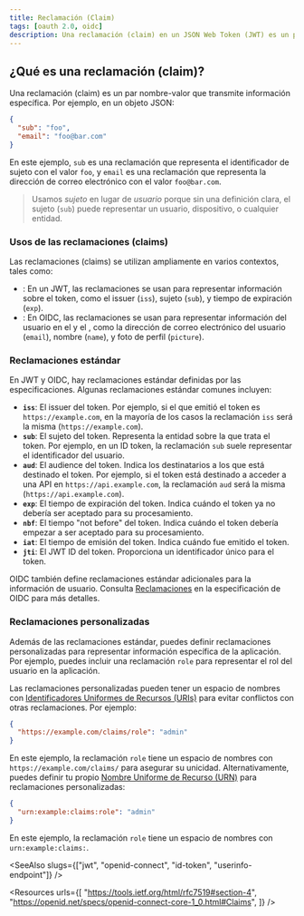 ```yaml
---
title: Reclamación (Claim)
tags: [oauth 2.0, oidc]
description: Una reclamación (claim) en un JSON Web Token (JWT) es un par nombre-valor que transmite información específica. En un contexto más amplio, una reclamación puede ser cualquier par nombre-valor que represente información.
---
```


## ¿Qué es una reclamación (claim)?

Una reclamación (claim) es un par nombre-valor que transmite información específica. Por ejemplo, en un objeto JSON:

```json
{
  "sub": "foo",
  "email": "foo@bar.com"
}
```

En este ejemplo, `sub` es una reclamación que representa el identificador de sujeto con el valor `foo`, y `email` es una reclamación que representa la dirección de correo electrónico con el valor `foo@bar.com`.

> Usamos *sujeto* en lugar de *usuario* porque sin una definición clara, el sujeto (`sub`) puede representar un usuario, dispositivo, o cualquier entidad.

### Usos de las reclamaciones (claims)

Las reclamaciones (claims) se utilizan ampliamente en varios contextos, tales como:

- <Ref slug="jwt" />: En un JWT, las reclamaciones se usan para representar información sobre el token, como el issuer (`iss`), sujeto (`sub`), y tiempo de expiración (`exp`).
- <Ref slug="openid-connect" />: En OIDC, las reclamaciones se usan para representar información del usuario en el <Ref slug="id-token" /> y el <Ref slug="userinfo-endpoint" />, como la dirección de correo electrónico del usuario (`email`), nombre (`name`), y foto de perfil (`picture`).

### Reclamaciones estándar

En JWT y OIDC, hay reclamaciones estándar definidas por las especificaciones. Algunas reclamaciones estándar comunes incluyen:

- **`iss`**: El issuer del token. Por ejemplo, si el <Ref slug="authorization-server" /> que emitió el token es `https://example.com`, en la mayoría de los casos la reclamación `iss` será la misma (`https://example.com`).
- **`sub`**: El sujeto del token. Representa la entidad sobre la que trata el token. Por ejemplo, en un ID token, la reclamación `sub` suele representar el identificador del usuario.
- **`aud`**: El audience del token. Indica los destinatarios a los que está destinado el token. Por ejemplo, si el token está destinado a acceder a una API en `https://api.example.com`, la reclamación `aud` será la misma (`https://api.example.com`).
- **`exp`**: El tiempo de expiración del token. Indica cuándo el token ya no debería ser aceptado para su procesamiento.
- **`nbf`**: El tiempo "not before" del token. Indica cuándo el token debería empezar a ser aceptado para su procesamiento.
- **`iat`**: El tiempo de emisión del token. Indica cuándo fue emitido el token.
- **`jti`**: El JWT ID del token. Proporciona un identificador único para el token.

OIDC también define reclamaciones estándar adicionales para la información de usuario. Consulta [Reclamaciones](https://openid.net/specs/openid-connect-core-1_0.html#Claims) en la especificación de OIDC para más detalles.

### Reclamaciones personalizadas

Además de las reclamaciones estándar, puedes definir reclamaciones personalizadas para representar información específica de la aplicación. Por ejemplo, puedes incluir una reclamación `role` para representar el rol del usuario en la aplicación.

Las reclamaciones personalizadas pueden tener un espacio de nombres con [Identificadores Uniformes de Recursos (URIs)](https://blog.logto.io/unveiling-uri-url-and-urn) para evitar conflictos con otras reclamaciones. Por ejemplo:

```json
{
  "https://example.com/claims/role": "admin"
}
```

En este ejemplo, la reclamación `role` tiene un espacio de nombres con `https://example.com/claims/` para asegurar su unicidad. Alternativamente, puedes definir tu propio [Nombre Uniforme de Recurso (URN)](https://blog.logto.io/unveiling-uri-url-and-urn) para reclamaciones personalizadas:

```json
{
  "urn:example:claims:role": "admin"
}
```

En este ejemplo, la reclamación `role` tiene un espacio de nombres con `urn:example:claims:`.

<SeeAlso slugs={["jwt", "openid-connect", "id-token", "userinfo-endpoint"]} />

<Resources
  urls={[
    "https://tools.ietf.org/html/rfc7519#section-4",
    "https://openid.net/specs/openid-connect-core-1_0.html#Claims",
  ]}
/>
